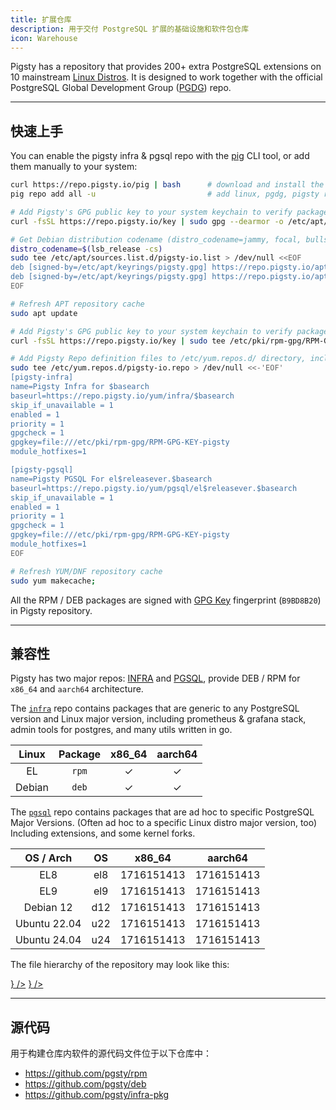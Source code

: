 ```yaml
---
title: 扩展仓库
description: 用于交付 PostgreSQL 扩展的基础设施和软件包仓库
icon: Warehouse
---
```




Pigsty has a repository that provides 200+ extra PostgreSQL extensions on 10 mainstream [Linux Distros](https://pgsty.com/docs/prepare/linux).
It is designed to work together with the official PostgreSQL Global Development Group ([PGDG](https://www.postgresql.org/download/linux/)) repo.


--------

## 快速上手

You can enable the pigsty infra & pgsql repo with the [pig](/pig/) CLI tool, or add them manually to your system:

```bash tab="pig"
curl https://repo.pigsty.io/pig | bash      # download and install the pig CLI tool
pig repo add all -u                         # add linux, pgdg, pigsty repo and update cache
```
```bash tab="apt"
# Add Pigsty's GPG public key to your system keychain to verify package signatures
curl -fsSL https://repo.pigsty.io/key | sudo gpg --dearmor -o /etc/apt/keyrings/pigsty.gpg

# Get Debian distribution codename (distro_codename=jammy, focal, bullseye, bookworm), and write the corresponding upstream repository address to the APT List file
distro_codename=$(lsb_release -cs)
sudo tee /etc/apt/sources.list.d/pigsty-io.list > /dev/null <<EOF
deb [signed-by=/etc/apt/keyrings/pigsty.gpg] https://repo.pigsty.io/apt/infra generic main
deb [signed-by=/etc/apt/keyrings/pigsty.gpg] https://repo.pigsty.io/apt/pgsql/${distro_codename} ${distro_codename} main
EOF

# Refresh APT repository cache
sudo apt update
```
```bash tab="yum"
# Add Pigsty's GPG public key to your system keychain to verify package signatures
curl -fsSL https://repo.pigsty.io/key | sudo tee /etc/pki/rpm-gpg/RPM-GPG-KEY-pigsty >/dev/null

# Add Pigsty Repo definition files to /etc/yum.repos.d/ directory, including two repositories
sudo tee /etc/yum.repos.d/pigsty-io.repo > /dev/null <<-'EOF'
[pigsty-infra]
name=Pigsty Infra for $basearch
baseurl=https://repo.pigsty.io/yum/infra/$basearch
skip_if_unavailable = 1
enabled = 1
priority = 1
gpgcheck = 1
gpgkey=file:///etc/pki/rpm-gpg/RPM-GPG-KEY-pigsty
module_hotfixes=1

[pigsty-pgsql]
name=Pigsty PGSQL For el$releasever.$basearch
baseurl=https://repo.pigsty.io/yum/pgsql/el$releasever.$basearch
skip_if_unavailable = 1
enabled = 1
priority = 1
gpgcheck = 1
gpgkey=file:///etc/pki/rpm-gpg/RPM-GPG-KEY-pigsty
module_hotfixes=1
EOF

# Refresh YUM/DNF repository cache
sudo yum makecache;
```

All the RPM / DEB packages are signed with [GPG Key](/repo/gpg) fingerprint (`B9BD8B20`) in Pigsty repository.


---------

## 兼容性

Pigsty has two major repos: [INFRA](/repo/infra/) and [PGSQL](/repo/pgsql/),
provide DEB / RPM for `x86_64` and `aarch64` architecture.

The [`infra`](/repo/infra) repo contains packages that are generic to any PostgreSQL version and Linux major version,
including prometheus & grafana stack, admin tools for postgres, and many utils written in go.

| Linux  | Package | x86_64 | aarch64 |
|:------:|:-------:|:------:|:-------:|
|   EL   |  `rpm`  |   ✓    |    ✓    |
| Debian |  `deb`  |   ✓    |    ✓    |

The [`pgsql`](/repo/pgsql) repo contains packages that are ad hoc to specific PostgreSQL Major Versions.
(Often ad hoc to a specific Linux distro major version, too) Including extensions, and some kernel forks.

|  OS / Arch   | OS  |                                                                                               x86_64                                                                                                |                                                                                               aarch64                                                                                               |
|:------------:|:---:|:---------------------------------------------------------------------------------------------------------------------------------------------------------------------------------------------------:|:---------------------------------------------------------------------------------------------------------------------------------------------------------------------------------------------------:|
|     EL8      | el8 | <Badge variant="blue-subtle">17</Badge><Badge variant="blue-subtle">16</Badge><Badge variant="blue-subtle">15</Badge><Badge variant="blue-subtle">14</Badge><Badge variant="blue-subtle">13</Badge> | <Badge variant="blue-subtle">17</Badge><Badge variant="blue-subtle">16</Badge><Badge variant="blue-subtle">15</Badge><Badge variant="blue-subtle">14</Badge><Badge variant="blue-subtle">13</Badge> |
|     EL9      | el9 | <Badge variant="blue-subtle">17</Badge><Badge variant="blue-subtle">16</Badge><Badge variant="blue-subtle">15</Badge><Badge variant="blue-subtle">14</Badge><Badge variant="blue-subtle">13</Badge> | <Badge variant="blue-subtle">17</Badge><Badge variant="blue-subtle">16</Badge><Badge variant="blue-subtle">15</Badge><Badge variant="blue-subtle">14</Badge><Badge variant="blue-subtle">13</Badge> |
|  Debian 12   | d12 | <Badge variant="blue-subtle">17</Badge><Badge variant="blue-subtle">16</Badge><Badge variant="blue-subtle">15</Badge><Badge variant="blue-subtle">14</Badge><Badge variant="blue-subtle">13</Badge> | <Badge variant="blue-subtle">17</Badge><Badge variant="blue-subtle">16</Badge><Badge variant="blue-subtle">15</Badge><Badge variant="blue-subtle">14</Badge><Badge variant="blue-subtle">13</Badge> |
| Ubuntu 22.04 | u22 | <Badge variant="blue-subtle">17</Badge><Badge variant="blue-subtle">16</Badge><Badge variant="blue-subtle">15</Badge><Badge variant="blue-subtle">14</Badge><Badge variant="blue-subtle">13</Badge> | <Badge variant="blue-subtle">17</Badge><Badge variant="blue-subtle">16</Badge><Badge variant="blue-subtle">15</Badge><Badge variant="blue-subtle">14</Badge><Badge variant="blue-subtle">13</Badge> |
| Ubuntu 24.04 | u24 | <Badge variant="blue-subtle">17</Badge><Badge variant="blue-subtle">16</Badge><Badge variant="blue-subtle">15</Badge><Badge variant="blue-subtle">14</Badge><Badge variant="blue-subtle">13</Badge> | <Badge variant="blue-subtle">17</Badge><Badge variant="blue-subtle">16</Badge><Badge variant="blue-subtle">15</Badge><Badge variant="blue-subtle">14</Badge><Badge variant="blue-subtle">13</Badge> |

The file hierarchy of the repository may look like this:

<Files>
    <Folder name="https://repo.pigsty.io" defaultOpen>
        <Folder name="apt" defaultOpen>
            <Folder name="infra">
                <Folder name="amd64"></Folder>
                <Folder name="arm64"></Folder>
            </Folder>
            <Folder name="pgsql">
                <Folder name="x86_64"></Folder>
                <Folder name="aarch64"></Folder>
            </Folder>
        </Folder>
        <Folder name="yum" defaultOpen>
            <Folder name="infra">
                <Folder name="x86_64"></Folder>
                <Folder name="aarch64"></Folder>
            </Folder>
            <Folder name="pgsql">
                <Folder name="x86_64"></Folder>
                <Folder name="aarch64"></Folder>
            </Folder>
        </Folder>
        <a href={"https://repo.pigsty.io/pig"}><File name="pig" icon={<FileTerminal className="text-orange-500" />} /></a>
        <a href={"https://repo.pigsty.io/key"}><File name="key" icon={<KeyRound className="text-blue-500" />} /></a>
    </Folder>
</Files>


------

## 源代码

用于构建仓库内软件的源代码文件位于以下仓库中：

- https://github.com/pgsty/rpm
- https://github.com/pgsty/deb
- https://github.com/pgsty/infra-pkg
